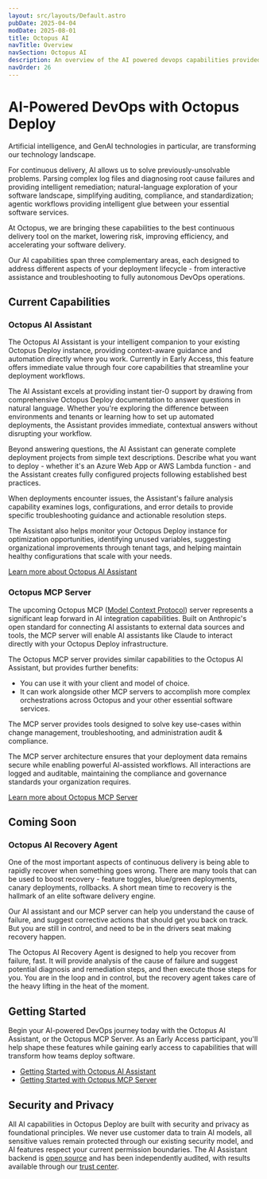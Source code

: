 ```yaml
---
layout: src/layouts/Default.astro
pubDate: 2025-04-04
modDate: 2025-08-01
title: Octopus AI
navTitle: Overview
navSection: Octopus AI
description: An overview of the AI powered devops capabilities provided by Octopus Deploy
navOrder: 26
---
```


# AI-Powered DevOps with Octopus Deploy

Artificial intelligence, and GenAI technologies in particular, are transforming our technology landscape.

For continuous delivery, AI allows us to solve previously-unsolvable problems. Parsing complex log files and diagnosing root cause failures and providing intelligent remediation; natural-language exploration of your software landscape, simplifying auditing, compliance, and standardization; agentic workflows providing intelligent glue between your essential software services.

At Octopus, we are bringing these capabilities to the best continuous delivery tool on the market, lowering risk, improving efficiency, and accelerating your software delivery.

Our AI capabilities span three complementary areas, each designed to address different aspects of your deployment lifecycle - from interactive assistance and troubleshooting to fully autonomous DevOps operations.

## Current Capabilities

### Octopus AI Assistant

The Octopus AI Assistant is your intelligent companion to your existing Octopus Deploy instance, providing context-aware guidance and automation directly where you work. Currently in Early Access, this feature offers immediate value through four core capabilities that streamline your deployment workflows.

The AI Assistant excels at providing instant tier-0 support by drawing from comprehensive Octopus Deploy documentation to answer questions in natural language. Whether you're exploring the difference between environments and tenants or learning how to set up automated deployments, the Assistant provides immediate, contextual answers without disrupting your workflow.

Beyond answering questions, the AI Assistant can generate complete deployment projects from simple text descriptions. Describe what you want to deploy - whether it's an Azure Web App or AWS Lambda function - and the Assistant creates fully configured projects following established best practices.

When deployments encounter issues, the Assistant's failure analysis capability examines logs, configurations, and error details to provide specific troubleshooting guidance and actionable resolution steps.

The Assistant also helps monitor your Octopus Deploy instance for optimization opportunities, identifying unused variables, suggesting organizational improvements through tenant tags, and helping maintain healthy configurations that scale with your needs.

[Learn more about Octopus AI Assistant](/docs/octopus-ai/assistant)

### Octopus MCP Server

The upcoming Octopus MCP ([Model Context Protocol](https://modelcontextprotocol.io/)) server represents a significant leap forward in AI integration capabilities. Built on Anthropic's open standard for connecting AI assistants to external data sources and tools, the MCP server will enable AI assistants like Claude to interact directly with your Octopus Deploy infrastructure.

The Octopus MCP server provides similar capabilities to the Octopus AI Assistant, but provides further benefits:

- You can use it with your client and model of choice.
- It can work alongside other MCP servers to accomplish more complex orchestrations across Octopus and your other essential software services.

The MCP server provides tools designed to solve key use-cases within change management, troubleshooting, and administration audit & compliance.

The MCP server architecture ensures that your deployment data remains secure while enabling powerful AI-assisted workflows. All interactions are logged and auditable, maintaining the compliance and governance standards your organization requires.

[Learn more about Octopus MCP Server](/docs/octopus-ai/mcp)

## Coming Soon

### Octopus AI Recovery Agent

One of the most important aspects of continuous delivery is being able to rapidly recover when something goes wrong. There are many tools that can be used to boost recovery - feature toggles, blue/green deployments, canary deployments, rollbacks. A short mean time to recovery is the hallmark of an elite software delivery engine.

Our AI assistant and our MCP server can help you understand the cause of failure, and suggest corrective actions that should get you back on track. But you are still in control, and need to be in the drivers seat making recovery happen.

The Octopus AI Recovery Agent is designed to help you recover from failure, fast. It will provide analysis of the cause of failure and suggest potential diagnosis and remediation steps, and then execute those steps for you. You are in the loop and in control, but the recovery agent takes care of the heavy lifting in the heat of the moment.

## Getting Started

Begin your AI-powered DevOps journey today with the Octopus AI Assistant, or the Octopus MCP Server. As an Early Access participant, you'll help shape these features while gaining early access to capabilities that will transform how teams deploy software.

- [Getting Started with Octopus AI Assistant](/docs/octopus-ai-assistant/getting-started)
- [Getting Started with Octopus MCP Server](https://github.com/OctopusDeploy/mcp-server?tab=readme-ov-file#-installation)

## Security and Privacy

All AI capabilities in Octopus Deploy are built with security and privacy as foundational principles. We never use customer data to train AI models, all sensitive values remain protected through our existing security model, and AI features respect your current permission boundaries. The AI Assistant backend is [open source](https://github.com/OctopusSolutionsEngineering/OctopusCopilot) and has been independently audited, with results available through our [trust center](https://trust.octopus.com/).
